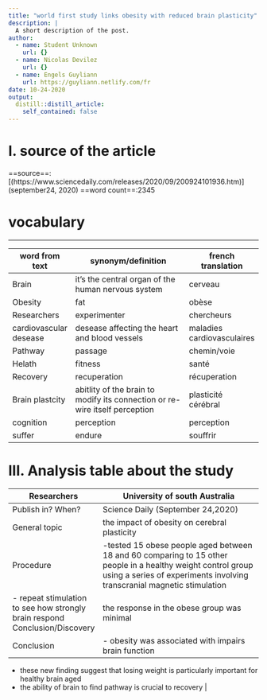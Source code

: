 ```yaml
---
title: "world first study links obesity with reduced brain plasticity"
description: |
  A short description of the post.
author:
  - name: Student Unknown
    url: {}
  - name: Nicolas Devilez
    url: {}
  - name: Engels Guyliann
    url: https://guyliann.netlify.com/fr
date: 10-24-2020
output:
  distill::distill_article:
    self_contained: false
---
```


# I. source of the article 
==source==:   [(https://www.sciencedaily.com/releases/2020/09/200924101936.htm)]
(september24, 2020)
==word count==:2345

# vocabulary

_____________________________________________________
| word from text         | synonym/definition                                                          | french translation         |
| ---------------------- | --------------------------------------------------------------------------- | -------------------------- |
| Brain                  | it's the central organ of the human nervous system                          | cerveau                    |
| Obesity                | fat                                                                         | obèse                      |
| Researchers            | experimenter                                                                | chercheurs                 |
| cardiovascular desease | desease affecting the heart and blood vessels                               | maladies cardiovasculaires |
| Pathway                | passage                                                                     | chemin/voie                |
| Helath                 | fitness                                                                     | santé                      |
| Recovery               | recuperation                                                                | récuperation               |
| Brain plastcity        | abitlity of the brain to modify its connection or re-wire itself perception | plasticité cérébral        |
| cognition              | perception                                                                  | perception                 |
| suffer                 | endure                                                                      | souffrir                   |


# III. Analysis table about the study

| Researchers       | University of south Australia                                                                                                                                                                                                                                                                                      |
| ----------------- | ------------------------------------------------------------------------------------------------------------------------------------------------------------------------------------------------------------------------------------------------------------------------------------------------------------------ |
| Publish in? When? | Science Daily (September 24,2020)                                                                                                                                                                                                                                                                                  |
| General topic     | the impact of obesity on cerebral plasticity                                                                                                                                                                                                                                                                       |
| Procedure         | -tested 15 obese people aged between 18 and 60 comparing to 15 other people in a healthy weight control group using a series of experiments involving transcranial magnetic stimulation
- repeat stimulation to see how strongly brain respond Conclusion/Discovery| the response in the obese group was minimal   |
| Conclusion        | - obesity was associated with impairs brain function
- these new finding suggest that losing weight is particularly important for healthy brain aged
- the ability of brain to find pathway is crucial to recovery                                                                                                 |

